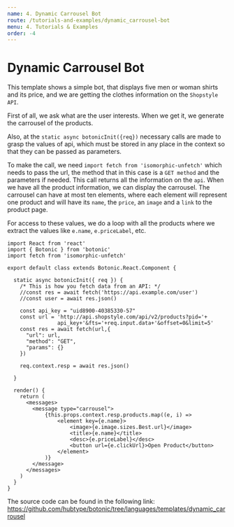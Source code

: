 ```yaml
---
name: 4. Dynamic Carrousel Bot
route: /tutorials-and-examples/dynamic_carrousel-bot
menu: 4. Tutorials & Examples
order: -4
---
```


# Dynamic Carrousel Bot

This template shows a simple bot, that displays five men or woman shirts and its price, and we are getting the clothes information on the `Shopstyle API`.

First of all, we ask what are the user interests. When we get it, we generate the carrousel of the products.

Also, at the `static async botonicInit({req})` necessary calls are made to grasp the values of api, which must be stored in any place in the context so that they can be passed as parameters. 

To make the call, we need `import fetch from 'isomorphic-unfetch'`  which needs to pass the url, the method that in this case is a `GET method` and the parameters if needed. This call returns all the information on the `api`.
When we have all the product information, we can display the carrousel.
The carrousel can have at most ten elements, where each element will represent one product and will have its `name`, the `price`, an `image` and a `link` to the product page.

For access to these values, we do a loop with all the products where we extract the values like `e.name`, `e.priceLabel`, etc.


```
import React from 'react'
import { Botonic } from 'botonic'
import fetch from 'isomorphic-unfetch'

export default class extends Botonic.React.Component {

  static async botonicInit({ req }) {
    /* This is how you fetch data from an API: */
    //const res = await fetch('https://api.example.com/user')
    //const user = await res.json()

    const api_key = "uid8900-40385330-57"
    const url = 'http://api.shopstyle.com/api/v2/products?pid='+
    			api_key+'&fts='+req.input.data+'&offset=0&limit=5'
    const res = await fetch(url,{
      "url": url,
      "method": "GET",
      "params": {}
    })

    req.context.resp = await res.json()

  }

  render() {
    return (
      <messages>
        <message type="carrousel">
            {this.props.context.resp.products.map((e, i) => 
                <element key={e.name}>
                    <image>{e.image.sizes.Best.url}</image>
                    <title>{e.name}</title>
                    <desc>{e.priceLabel}</desc>
                    <button url={e.clickUrl}>Open Product</button>
                </element>
            )}
        </message>
      </messages>
    )
  }
}

```

The source code can be found in the following link: https://github.com/hubtype/botonic/tree/languages/templates/dynamic_carrousel
